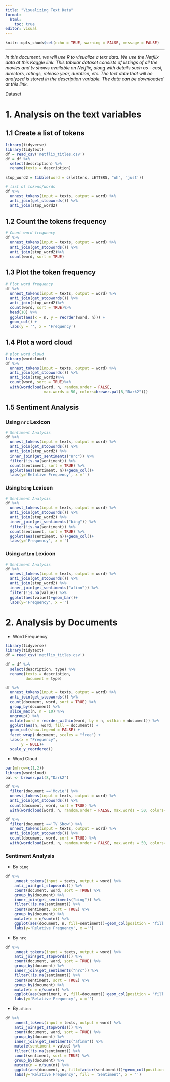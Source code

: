 ```yaml
---
title: "Visualizing Text Data"
format: 
  html: 
    toc: true
editor: visual
---
```


```r
knitr::opts_chunk$set(echo = TRUE, warning = FALSE, message = FALSE)
```

------------------------------------------------------------------------


*In this document, we will use R to visualize a text data.  We use the Netflix data at this Kaggle link. This tabular dataset consists of listings of all the movies and tv shows available on Netflix, along with details such as - cast, directors, ratings, release year, duration, etc. The text data that will be analyzed is stored in the description variable. The data can be downloaded at this link.*


[Dataset](netflix_titles.csv)

# 1. Analysis on the text variables

## 1.1 Create a list of tokens

```r
library(tidyverse)
library(tidytext)
df = read_csv('netflix_titles.csv')
df = df %>% 
  select(description) %>% 
  rename(texts = description)

stop_word2 = tibble(word = c(letters, LETTERS, "oh", 'just'))

# list of tokens/words
df %>%
  unnest_tokens(input = texts, output = word) %>% 
  anti_join(get_stopwords()) %>% 
  anti_join(stop_word2)
```


## 1.2 Count the tokens frequency

```r
# Count word frequency
df %>%
  unnest_tokens(input = texts, output = word) %>% 
  anti_join(get_stopwords()) %>% 
  anti_join(stop_word2)%>% 
  count(word, sort = TRUE)
```

## 1.3 Plot the token frequency

```r
# Plot word frequency
df %>%
  unnest_tokens(input = texts, output = word) %>% 
  anti_join(get_stopwords()) %>% 
  anti_join(stop_word2)%>% 
  count(word, sort = TRUE)%>% 
  head(10) %>% 
  ggplot(aes(x = n, y = reorder(word, n))) +
  geom_col() +
  labs(y = '', x = 'Frequency')
```


## 1.4 Plot a word cloud

```r
# plot word cloud
library(wordcloud) 
df %>%
  unnest_tokens(input = texts, output = word) %>% 
  anti_join(get_stopwords()) %>% 
  anti_join(stop_word2)%>% 
  count(word, sort = TRUE)%>% 
  with(wordcloud(word, n, random.order = FALSE, 
                 max.words = 50, colors=brewer.pal(8,"Dark2")))
```

## 1.5 Sentiment Analysis

### Using `nrc` Lexicon

```r
# Sentiment Analysis
df %>%
  unnest_tokens(input = texts, output = word) %>% 
  anti_join(get_stopwords()) %>% 
  anti_join(stop_word2) %>% 
  inner_join(get_sentiments("nrc")) %>% 
  filter(!is.na(sentiment)) %>%
  count(sentiment, sort = TRUE) %>% 
  ggplot(aes(sentiment, n))+geom_col()+
  labs(y='Relative Frequency', x ='')
```


### Using `bing` Lexicon

```r
# Sentiment Analysis
df %>%
  unnest_tokens(input = texts, output = word) %>% 
  anti_join(get_stopwords()) %>% 
  anti_join(stop_word2) %>% 
  inner_join(get_sentiments("bing")) %>% 
  filter(!is.na(sentiment)) %>%
  count(sentiment, sort = TRUE) %>% 
  ggplot(aes(sentiment, n))+geom_col()+
  labs(y='Frequency', x ='')
```


### Using `afinn` Lexicon

```r
# Sentiment Analysis
df %>%
  unnest_tokens(input = texts, output = word) %>% 
  anti_join(get_stopwords()) %>% 
  anti_join(stop_word2) %>% 
  inner_join(get_sentiments("afinn")) %>% 
  filter(!is.na(value)) %>% 
  ggplot(aes(value))+geom_bar()+
  labs(y='Frequency', x ='')
```

# 2. Analysis by Documents

- Word Frequency

```r
library(tidyverse)
library(tidytext)
df = read_csv('netflix_titles.csv')

df = df %>% 
  select(description, type) %>% 
  rename(texts = description,
         document = type)

df %>%
  unnest_tokens(input = texts, output = word) %>% 
  anti_join(get_stopwords()) %>% 
  count(document, word, sort = TRUE) %>% 
  group_by(document) %>%
  slice_max(n, n = 10) %>% 
  ungroup() %>%
  mutate(word = reorder_within(word, by = n, within = document)) %>%
  ggplot(aes(n, word, fill = document)) +
  geom_col(show.legend = FALSE) +
  facet_wrap(~document, scales = "free") +
  labs(x = "Frequency",
       y = NULL)+
  scale_y_reordered() 

```

- Word Cloud

```r
par(mfrow=c(1,2))
library(wordcloud) 
pal <- brewer.pal(8,"Dark2")

df %>%
  filter(document =='Movie') %>% 
  unnest_tokens(input = texts, output = word) %>% 
  anti_join(get_stopwords()) %>% 
  count(document, word, sort = TRUE) %>%
  with(wordcloud(word, n, random.order = FALSE, max.words = 50, colors=pal))

df %>%
  filter(document =='TV Show') %>% 
  unnest_tokens(input = texts, output = word) %>% 
  anti_join(get_stopwords()) %>% 
  count(document, word, sort = TRUE) %>%
  with(wordcloud(word, n, random.order = FALSE, max.words = 50, colors=pal))
```

### Sentiment Analysis

- By `bing`

```r
df %>%
    unnest_tokens(input = texts, output = word) %>% 
    anti_join(get_stopwords()) %>% 
    count(document, word, sort = TRUE) %>%
    group_by(document) %>% 
    inner_join(get_sentiments("bing")) %>%
    filter(!is.na(sentiment)) %>%
    count(sentiment, sort = TRUE) %>% 
    group_by(document) %>% 
    mutate(n = n/sum(n)) %>% 
    ggplot(aes(document, n, fill=sentiment))+geom_col(position = 'fill')+
    labs(y='Relative Frequency', x ='')
```


- By `nrc`

```r
df %>%
    unnest_tokens(input = texts, output = word) %>% 
    anti_join(get_stopwords()) %>% 
    count(document, word, sort = TRUE) %>%
    group_by(document) %>% 
    inner_join(get_sentiments("nrc")) %>%
    filter(!is.na(sentiment)) %>%
    count(sentiment, sort = TRUE) %>% 
    group_by(document) %>% 
    mutate(n = n/sum(n)) %>% 
    ggplot(aes(sentiment, n, fill=document))+geom_col(position = 'fill')+
    labs(y='Relative Frequency', x ='')
```


- By `afinn`

```r
df %>%
    unnest_tokens(input = texts, output = word) %>% 
    anti_join(get_stopwords()) %>% 
    count(document, word, sort = TRUE) %>%
    group_by(document) %>% 
    inner_join(get_sentiments("afinn")) %>%
    mutate(sentiment = value) %>% 
    filter(!is.na(sentiment)) %>%
    count(sentiment, sort = TRUE) %>% 
    group_by(document) %>% 
    mutate(n = n/sum(n)) %>% 
    ggplot(aes(document, n, fill=factor(sentiment)))+geom_col(position = 'dodge')+
    labs(y='Relative Frequency', fill = 'Sentiment', x = '')
```

